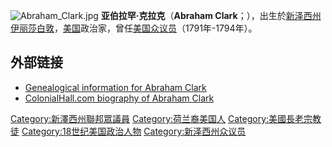 [[File:Abraham_Clark.jpg|thumb]]
'''亚伯拉罕·克拉克'''（'''Abraham Clark'''；{{bd|1725年|2月15日|1794年|9月15日}}），出生於[[新泽西州|新泽西州]][[伊丽莎白敦_(新泽西州)|伊丽莎白敦]]，[[美国|美国]]政治家，曾任[[美国众议员|美国众议员]]（1791年-1794年）。

==外部链接==
*[https://web.archive.org/web/20070221192311/http://www.altlaw.com/edball/html/d0049/i07589.htm Genealogical information for Abraham Clark]
*[http://www.colonialhall.com/clark/clark.php ColonialHall.com biography of Abraham Clark]{{Wayback|url=http://www.colonialhall.com/clark/clark.php |date=20200206213531 }}

{{US-bio-stub}}
{{美国独立宣言签署人}}
{{Authority control}}

{{DEFAULTSORT:Clark, Abraham}}
[[Category:新澤西州聯邦眾議員|Category:新澤西州聯邦眾議員]]
[[Category:荷兰裔美国人|Category:荷兰裔美国人]]
[[Category:美國長老宗教徒|Category:美國長老宗教徒]]
[[Category:18世纪美国政治人物|Category:18世纪美国政治人物]]
[[Category:新泽西州众议员|Category:新泽西州众议员]]